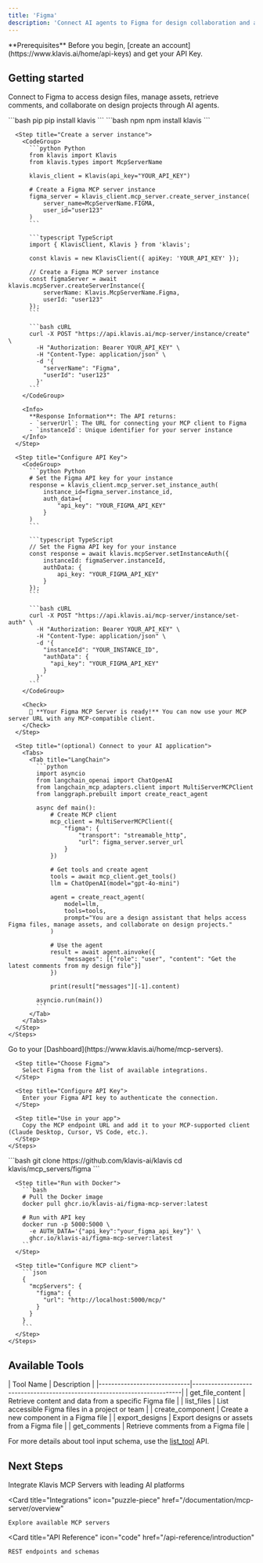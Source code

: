 ```yaml
---
title: 'Figma'
description: 'Connect AI agents to Figma for design collaboration and asset management'
---
```


<Info>
  **Prerequisites**
  Before you begin, [create an account](https://www.klavis.ai/home/api-keys) and get your API Key.
</Info>

## Getting started

Connect to Figma to access design files, manage assets, retrieve comments, and collaborate on design projects through AI agents.

<Tabs>
  <Tab title="API">
    <Steps>
      <Step title="Install the SDKs (optional)">
        <CodeGroup>
          ```bash pip
          pip install klavis
          ```
          ```bash npm
          npm install klavis
          ```
        </CodeGroup>
      </Step>
      
      <Step title="Create a server instance">
        <CodeGroup>
          ```python Python
          from klavis import Klavis
          from klavis.types import McpServerName
          
          klavis_client = Klavis(api_key="YOUR_API_KEY")
          
          # Create a Figma MCP server instance
          figma_server = klavis_client.mcp_server.create_server_instance(
              server_name=McpServerName.FIGMA,
              user_id="user123"
          )
          ```
          
          ```typescript TypeScript
          import { KlavisClient, Klavis } from 'klavis';
          
          const klavis = new KlavisClient({ apiKey: 'YOUR_API_KEY' });
          
          // Create a Figma MCP server instance
          const figmaServer = await klavis.mcpServer.createServerInstance({
              serverName: Klavis.McpServerName.Figma,
              userId: "user123"
          });
          ```
          
          ```bash cURL
          curl -X POST "https://api.klavis.ai/mcp-server/instance/create" \
            -H "Authorization: Bearer YOUR_API_KEY" \
            -H "Content-Type: application/json" \
            -d '{
              "serverName": "Figma",
              "userId": "user123"
            }'
          ```
        </CodeGroup>
        
        <Info>
          **Response Information**: The API returns:
          - `serverUrl`: The URL for connecting your MCP client to Figma
          - `instanceId`: Unique identifier for your server instance
        </Info>
      </Step>
      
      <Step title="Configure API Key">
        <CodeGroup>
          ```python Python
          # Set the Figma API key for your instance
          response = klavis_client.mcp_server.set_instance_auth(
              instance_id=figma_server.instance_id,
              auth_data={
                  "api_key": "YOUR_FIGMA_API_KEY"
              }
          )
          ```
          
          ```typescript TypeScript
          // Set the Figma API key for your instance
          const response = await klavis.mcpServer.setInstanceAuth({
              instanceId: figmaServer.instanceId,
              authData: {
                  api_key: "YOUR_FIGMA_API_KEY"
              }
          });
          ```
          
          ```bash cURL
          curl -X POST "https://api.klavis.ai/mcp-server/instance/set-auth" \
            -H "Authorization: Bearer YOUR_API_KEY" \
            -H "Content-Type: application/json" \
            -d '{
              "instanceId": "YOUR_INSTANCE_ID",
              "authData": {
                "api_key": "YOUR_FIGMA_API_KEY"
              }
            }'
          ```
        </CodeGroup>
        
        <Check>
          🎉 **Your Figma MCP Server is ready!** You can now use your MCP server URL with any MCP-compatible client.
        </Check>
      </Step>
      
      <Step title="(optional) Connect to your AI application">
        <Tabs>
          <Tab title="LangChain">
            ```python
            import asyncio
            from langchain_openai import ChatOpenAI
            from langchain_mcp_adapters.client import MultiServerMCPClient
            from langgraph.prebuilt import create_react_agent
            
            async def main():
                # Create MCP client
                mcp_client = MultiServerMCPClient({
                    "figma": {
                        "transport": "streamable_http",
                        "url": figma_server.server_url
                    }
                })
                
                # Get tools and create agent
                tools = await mcp_client.get_tools()
                llm = ChatOpenAI(model="gpt-4o-mini")
                
                agent = create_react_agent(
                    model=llm,
                    tools=tools,
                    prompt="You are a design assistant that helps access Figma files, manage assets, and collaborate on design projects."
                )
                
                # Use the agent
                result = await agent.ainvoke({
                    "messages": [{"role": "user", "content": "Get the latest comments from my design file"}]
                })
                
                print(result["messages"][-1].content)
            
            asyncio.run(main())
            ```
          </Tab>
        </Tabs>
      </Step>
    </Steps>
  </Tab>
  
  <Tab title="UI">
    <Steps>
      <Step title="Open Dashboard">
        Go to your [Dashboard](https://www.klavis.ai/home/mcp-servers).
      </Step>
      
      <Step title="Choose Figma">
        Select Figma from the list of available integrations.
      </Step>
      
      <Step title="Configure API Key">
        Enter your Figma API key to authenticate the connection.
      </Step>
      
      <Step title="Use in your app">
        Copy the MCP endpoint URL and add it to your MCP-supported client (Claude Desktop, Cursor, VS Code, etc.).
      </Step>
    </Steps>
  </Tab>
  
  <Tab title="Open Source">
    <Steps>
      <Step title="Clone repository (for developers to build from source)">
        ```bash
        git clone https://github.com/klavis-ai/klavis
        cd klavis/mcp_servers/figma
        ```
      </Step>
      
      <Step title="Run with Docker">
        ```bash
        # Pull the Docker image
        docker pull ghcr.io/klavis-ai/figma-mcp-server:latest
        
        # Run with API key
        docker run -p 5000:5000 \
          -e AUTH_DATA='{"api_key":"your_figma_api_key"}' \
          ghcr.io/klavis-ai/figma-mcp-server:latest
        ```
      </Step>
      
      <Step title="Configure MCP client">
        ```json
        {
          "mcpServers": {
            "figma": {
              "url": "http://localhost:5000/mcp/"
            }
          }
        }
        ```
      </Step>
    </Steps>
  </Tab>
</Tabs>

## Available Tools

<Accordion title="Tools Information">
| Tool Name                   | Description                                                              |
|-----------------------------|--------------------------------------------------------------------------|
| get_file_content            | Retrieve content and data from a specific Figma file                     |
| list_files                  | List accessible Figma files in a project or team                         |
| create_component            | Create a new component in a Figma file                                   |
| export_designs              | Export designs or assets from a Figma file                               |
| get_comments                | Retrieve comments from a Figma file                                      |
</Accordion>

<Note>For more details about tool input schema, use the [list_tool](https://docs.klavis.ai/api-reference/mcp-server/list-tools) API.</Note>

## Next Steps

<CardGroup>
  <Card
    title="AI Platform Integrations"
    icon="robot"
    href="/documentation/ai-platform-integration/overview"
  >
    Integrate Klavis MCP Servers with leading AI platforms
  </Card>
  
  <Card
    title="Integrations"
    icon="puzzle-piece"
    href="/documentation/mcp-server/overview"
  >
    Explore available MCP servers
  </Card>
  
  <Card
    title="API Reference"
    icon="code"
    href="/api-reference/introduction"
  >
    REST endpoints and schemas
  </Card>
</CardGroup>